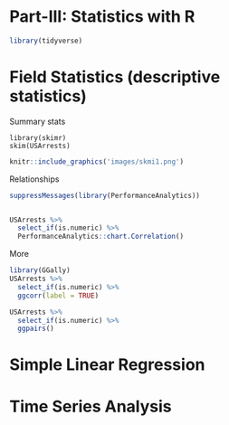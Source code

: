 # Part-III: Statistics with R {-}
```r
library(tidyverse)
```


# Field Statistics (descriptive statistics)
Summary stats
```
library(skimr)
skim(USArrests)
```
```r
knitr::include_graphics('images/skmi1.png')
```

Relationships

```r
suppressMessages(library(PerformanceAnalytics))


USArrests %>% 
  select_if(is.numeric) %>% 
  PerformanceAnalytics::chart.Correlation()
```

More
```r
library(GGally)
USArrests %>% 
  select_if(is.numeric) %>% 
  ggcorr(label = TRUE)

USArrests %>% 
  select_if(is.numeric) %>%
  ggpairs()

```


# Simple Linear Regression


# Time Series Analysis
